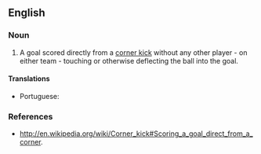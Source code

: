 ==English==

===Noun===
{{en-noun|head=[[Olympic]] [[goal]]}}

# {{lb|en|football}} A goal scored directly from a [[corner kick]] without any other player - on either team - touching or otherwise deflecting the ball into the goal.

====Translations====
{{trans-top|goal scored directly from a corner kick}}
* Portuguese: {{t+|pt|gol olímpico|m}}
{{trans-mid}}
{{trans-bottom}}

===References===
* http://en.wikipedia.org/wiki/Corner_kick#Scoring_a_goal_direct_from_a_corner.
